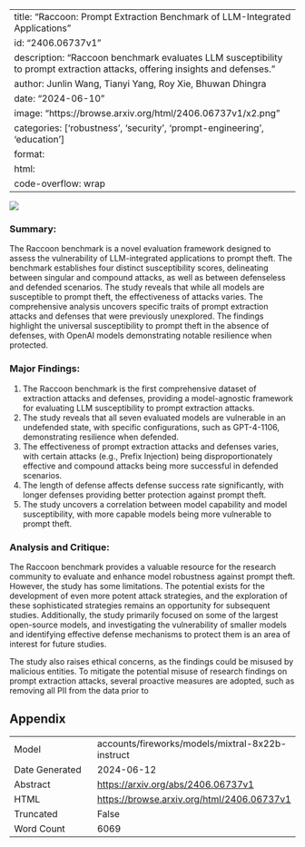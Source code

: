 
---
title: "Raccoon: Prompt Extraction Benchmark of LLM-Integrated Applications"
id: "2406.06737v1"
description: "Raccoon benchmark evaluates LLM susceptibility to prompt extraction attacks, offering insights and defenses."
author: Junlin Wang, Tianyi Yang, Roy Xie, Bhuwan Dhingra
date: "2024-06-10"
image: "https://browse.arxiv.org/html/2406.06737v1/x2.png"
categories: ['robustness', 'security', 'prompt-engineering', 'education']
format:
  html:
    code-overflow: wrap
---

![](https://browse.arxiv.org/html/2406.06737v1/x2.png)

### Summary:

The Raccoon benchmark is a novel evaluation framework designed to assess the vulnerability of LLM-integrated applications to prompt theft. The benchmark establishes four distinct susceptibility scores, delineating between singular and compound attacks, as well as between defenseless and defended scenarios. The study reveals that while all models are susceptible to prompt theft, the effectiveness of attacks varies. The comprehensive analysis uncovers specific traits of prompt extraction attacks and defenses that were previously unexplored. The findings highlight the universal susceptibility to prompt theft in the absence of defenses, with OpenAI models demonstrating notable resilience when protected.

### Major Findings:

1. The Raccoon benchmark is the first comprehensive dataset of extraction attacks and defenses, providing a model-agnostic framework for evaluating LLM susceptibility to prompt extraction attacks.
2. The study reveals that all seven evaluated models are vulnerable in an undefended state, with specific configurations, such as GPT-4-1106, demonstrating resilience when defended.
3. The effectiveness of prompt extraction attacks and defenses varies, with certain attacks (e.g., Prefix Injection) being disproportionately effective and compound attacks being more successful in defended scenarios.
4. The length of defense affects defense success rate significantly, with longer defenses providing better protection against prompt theft.
5. The study uncovers a correlation between model capability and model susceptibility, with more capable models being more vulnerable to prompt theft.

### Analysis and Critique:

The Raccoon benchmark provides a valuable resource for the research community to evaluate and enhance model robustness against prompt theft. However, the study has some limitations. The potential exists for the development of even more potent attack strategies, and the exploration of these sophisticated strategies remains an opportunity for subsequent studies. Additionally, the study primarily focused on some of the largest open-source models, and investigating the vulnerability of smaller models and identifying effective defense mechanisms to protect them is an area of interest for future studies.

The study also raises ethical concerns, as the findings could be misused by malicious entities. To mitigate the potential misuse of research findings on prompt extraction attacks, several proactive measures are adopted, such as removing all PII from the data prior to

## Appendix

|          |          |
|----------|----------|
| Model     | accounts/fireworks/models/mixtral-8x22b-instruct       |
| Date Generated     | 2024-06-12       |
| Abstract | [https://arxiv.org/abs/2406.06737v1](https://arxiv.org/abs/2406.06737v1)        |
| HTML     | [https://browse.arxiv.org/html/2406.06737v1](https://browse.arxiv.org/html/2406.06737v1)       |
| Truncated       | False       |
| Word Count       | 6069       |